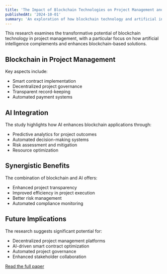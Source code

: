 ```yaml
---
title: 'The Impact of Blockchain Technologies on Project Management and the Complementary Role of AI'
publishedAt: '2024-10-01'
summary: 'An exploration of how blockchain technology and artificial intelligence are reshaping project management practices and creating new opportunities for efficiency and transparency.'
---
```


This research examines the transformative potential of blockchain technology in project management, with a particular focus on how artificial intelligence complements and enhances blockchain-based solutions.

## Blockchain in Project Management

Key aspects include:
- Smart contract implementation
- Decentralized project governance
- Transparent record-keeping
- Automated payment systems

## AI Integration

The study highlights how AI enhances blockchain applications through:
- Predictive analytics for project outcomes
- Automated decision-making systems
- Risk assessment and mitigation
- Resource optimization

## Synergistic Benefits

The combination of blockchain and AI offers:
- Enhanced project transparency
- Improved efficiency in project execution
- Better risk management
- Automated compliance monitoring

## Future Implications

The research suggests significant potential for:
- Decentralized project management platforms
- AI-driven smart contract optimization
- Automated project governance
- Enhanced stakeholder collaboration

[Read the full paper](https://www.researchgate.net/publication/384551067_The_Impact_of_Blockchain_Technologies_on_Project_Management_and_the_Complementary_Role_of_AI) 